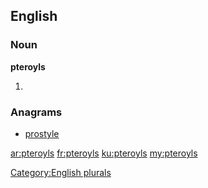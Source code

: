 ==English==

===Noun===
'''pteroyls'''

# {{plural of|[[pteroyl]]}}

===Anagrams===
* [[prostyle#English|prostyle]]

[[Category:English plurals]]

[[ar:pteroyls]]
[[fr:pteroyls]]
[[ku:pteroyls]]
[[my:pteroyls]]